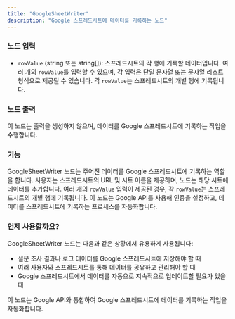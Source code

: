 ```yaml
---
title: "GoogleSheetWriter"
description: "Google 스프레드시트에 데이터를 기록하는 노드"
---
```


### 노드 입력

- `rowValue` (string 또는 string[]): 스프레드시트의 각 행에 기록할 데이터입니다. 여러 개의 `rowValue`를 입력할 수 있으며, 각 입력은 단일 문자열 또는 문자열 리스트 형식으로 제공될 수 있습니다. 각 `rowValue`는 스프레드시트의 개별 행에 기록됩니다.

### 노드 출력

이 노드는 출력을 생성하지 않으며, 데이터를 Google 스프레드시트에 기록하는 작업을 수행합니다.

### 기능

GoogleSheetWriter 노드는 주어진 데이터를 Google 스프레드시트에 기록하는 역할을 합니다. 사용자는 스프레드시트의 URL 및 시트 이름을 제공하며, 노드는 해당 시트에 데이터를 추가합니다. 여러 개의 `rowValue` 입력이 제공된 경우, 각 `rowValue`는 스프레드시트의 개별 행에 기록됩니다. 이 노드는 Google API를 사용해 인증을 설정하고, 데이터를 스프레드시트에 기록하는 프로세스를 자동화합니다.

### 언제 사용할까요?

GoogleSheetWriter 노드는 다음과 같은 상황에서 유용하게 사용됩니다:

- 설문 조사 결과나 로그 데이터를 Google 스프레드시트에 저장해야 할 때
- 여러 사용자와 스프레드시트를 통해 데이터를 공유하고 관리해야 할 때
- Google 스프레드시트에서 데이터를 자동으로 지속적으로 업데이트할 필요가 있을 때

<Info>
  이 노드는 Google API와 통합하여 Google 스프레드시트에 데이터를 기록하는 작업을
  자동화합니다.
</Info>
